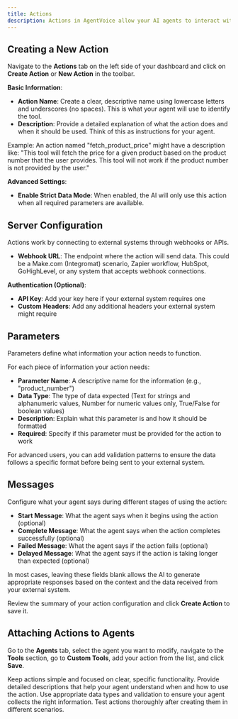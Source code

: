 ```yaml
---
title: Actions
description: Actions in AgentVoice allow your AI agents to interact with external systems and databases, making them more powerful and capable. Actions are customizable tools that enable your agents to perform tasks like retrieving information, booking appointments, or sending data to your business systems.
---
```


## Creating a New Action

Navigate to the **Actions** tab on the left side of your dashboard and click on **Create Action** or **New Action** in the toolbar.

**Basic Information**:

* **Action Name**: Create a clear, descriptive name using lowercase letters and underscores (no spaces). This is what your agent will use to identify the tool.  
* **Description**: Provide a detailed explanation of what the action does and when it should be used. Think of this as instructions for your agent.

Example: An action named "fetch\_product\_price" might have a description like: "This tool will fetch the price for a given product based on the product number that the user provides. This tool will not work if the product number is not provided by the user."

**Advanced Settings**:

* **Enable Strict Data Mode**: When enabled, the AI will only use this action when all required parameters are available.

## Server Configuration

Actions work by connecting to external systems through webhooks or APIs.

* **Webhook URL**: The endpoint where the action will send data. This could be a Make.com (Integromat) scenario, Zapier workflow, HubSpot, GoHighLevel, or any system that accepts webhook connections.

**Authentication (Optional)**:

* **API Key**: Add your key here if your external system requires one  
* **Custom Headers**: Add any additional headers your external system might require

## Parameters

Parameters define what information your action needs to function.

For each piece of information your action needs:

* **Parameter Name**: A descriptive name for the information (e.g., "product\_number")  
* **Data Type**: The type of data expected (Text for strings and alphanumeric values, Number for numeric values only, True/False for boolean values)  
* **Description**: Explain what this parameter is and how it should be formatted  
* **Required**: Specify if this parameter must be provided for the action to work

For advanced users, you can add validation patterns to ensure the data follows a specific format before being sent to your external system.

## Messages

Configure what your agent says during different stages of using the action:

* **Start Message**: What the agent says when it begins using the action (optional)  
* **Complete Message**: What the agent says when the action completes successfully (optional)  
* **Failed Message**: What the agent says if the action fails (optional)  
* **Delayed Message**: What the agent says if the action is taking longer than expected (optional)

In most cases, leaving these fields blank allows the AI to generate appropriate responses based on the context and the data received from your external system.

Review the summary of your action configuration and click **Create Action** to save it.

## Attaching Actions to Agents

Go to the **Agents** tab, select the agent you want to modify, navigate to the **Tools** section, go to **Custom Tools**, add your action from the list, and click **Save**.

Keep actions simple and focused on clear, specific functionality. Provide detailed descriptions that help your agent understand when and how to use the action. Use appropriate data types and validation to ensure your agent collects the right information. Test actions thoroughly after creating them in different scenarios.